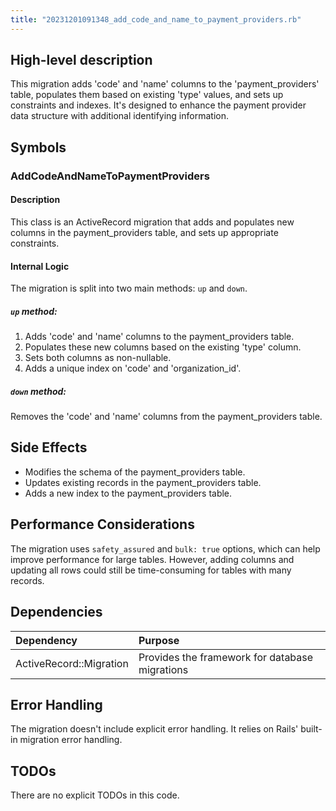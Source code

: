 ```yaml
---
title: "20231201091348_add_code_and_name_to_payment_providers.rb"
---
```


## High-level description
This migration adds 'code' and 'name' columns to the 'payment_providers' table, populates them based on existing 'type' values, and sets up constraints and indexes. It's designed to enhance the payment provider data structure with additional identifying information.

## Symbols

### AddCodeAndNameToPaymentProviders
#### Description
This class is an ActiveRecord migration that adds and populates new columns in the payment_providers table, and sets up appropriate constraints.

#### Internal Logic
The migration is split into two main methods: `up` and `down`.

##### `up` method:
1. Adds 'code' and 'name' columns to the payment_providers table.
2. Populates these new columns based on the existing 'type' column.
3. Sets both columns as non-nullable.
4. Adds a unique index on 'code' and 'organization_id'.

##### `down` method:
Removes the 'code' and 'name' columns from the payment_providers table.

## Side Effects
- Modifies the schema of the payment_providers table.
- Updates existing records in the payment_providers table.
- Adds a new index to the payment_providers table.

## Performance Considerations
The migration uses `safety_assured` and `bulk: true` options, which can help improve performance for large tables. However, adding columns and updating all rows could still be time-consuming for tables with many records.

## Dependencies
| Dependency | Purpose |
|:-----------|:--------|
| ActiveRecord::Migration | Provides the framework for database migrations |

## Error Handling
The migration doesn't include explicit error handling. It relies on Rails' built-in migration error handling.

## TODOs
There are no explicit TODOs in this code.